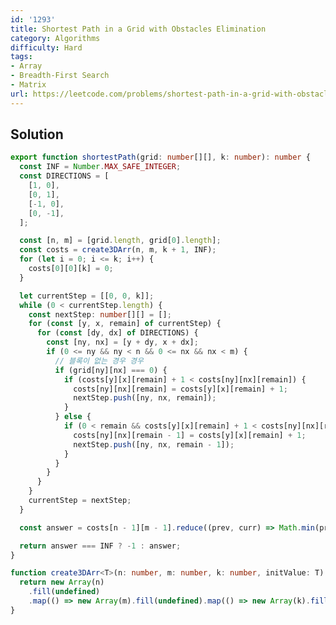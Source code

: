 ```yaml
---
id: '1293'
title: Shortest Path in a Grid with Obstacles Elimination
category: Algorithms
difficulty: Hard
tags:
- Array
- Breadth-First Search
- Matrix
url: https://leetcode.com/problems/shortest-path-in-a-grid-with-obstacles-elimination
---
```


## Solution

```typescript filename="solution.ts" copy
export function shortestPath(grid: number[][], k: number): number {
  const INF = Number.MAX_SAFE_INTEGER;
  const DIRECTIONS = [
    [1, 0],
    [0, 1],
    [-1, 0],
    [0, -1],
  ];

  const [n, m] = [grid.length, grid[0].length];
  const costs = create3DArr(n, m, k + 1, INF);
  for (let i = 0; i <= k; i++) {
    costs[0][0][k] = 0;
  }

  let currentStep = [[0, 0, k]];
  while (0 < currentStep.length) {
    const nextStep: number[][] = [];
    for (const [y, x, remain] of currentStep) {
      for (const [dy, dx] of DIRECTIONS) {
        const [ny, nx] = [y + dy, x + dx];
        if (0 <= ny && ny < n && 0 <= nx && nx < m) {
          // 블록이 없는 경우 경우
          if (grid[ny][nx] === 0) {
            if (costs[y][x][remain] + 1 < costs[ny][nx][remain]) {
              costs[ny][nx][remain] = costs[y][x][remain] + 1;
              nextStep.push([ny, nx, remain]);
            }
          } else {
            if (0 < remain && costs[y][x][remain] + 1 < costs[ny][nx][remain - 1]) {
              costs[ny][nx][remain - 1] = costs[y][x][remain] + 1;
              nextStep.push([ny, nx, remain - 1]);
            }
          }
        }
      }
    }
    currentStep = nextStep;
  }

  const answer = costs[n - 1][m - 1].reduce((prev, curr) => Math.min(prev, curr), INF);

  return answer === INF ? -1 : answer;
}

function create3DArr<T>(n: number, m: number, k: number, initValue: T): T[][][] {
  return new Array(n)
    .fill(undefined)
    .map(() => new Array(m).fill(undefined).map(() => new Array(k).fill(initValue)));
}
```

